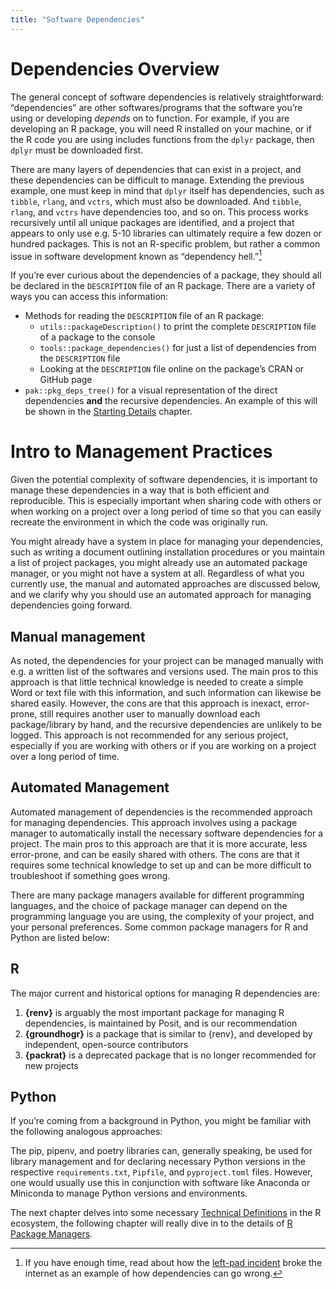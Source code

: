 ```yaml
---
title: "Software Dependencies"
---
```


# Dependencies Overview

The general concept of software dependencies is relatively straightforward: "dependencies" are other softwares/programs that the software you're using or developing *depends* on to function. For example, if you are developing an R package, you will need R installed on your machine, or if the R code you are using includes functions from the `dplyr` package, then `dplyr` must be downloaded first.

There are many layers of dependencies that can exist in a project, and these dependencies can be difficult to manage. Extending the previous example, one must keep in mind that `dplyr` itself has dependencies, such as `tibble`, `rlang`, and `vctrs`, which must also be downloaded. And `tibble`, `rlang`, and `vctrs` have dependencies too, and so on. This process works recursively until all unique packages are identified, and a project that appears to only use e.g. 5-10 libraries can ultimately require a few dozen or hundred packages. This is not an R-specific problem, but rather a common issue in software development known as "dependency hell."[^1]

[^1]: If you have enough time, read about how the [left-pad incident](https://qz.com/646467/how-one-programmer-broke-the-internet-by-deleting-a-tiny-piece-of-code) broke the internet as an example of how dependencies can go wrong.

If you're ever curious about the dependencies of a package, they should all be declared in the `DESCRIPTION` file of an R package. There are a variety of ways you can access this information:

-   Methods for reading the `DESCRIPTION` file of an R package:
    -   `utils::packageDescription()` to print the complete `DESCRIPTION` file of a package to the console
    -   `tools::package_dependencies()` for just a list of dependencies from the `DESCRIPTION` file
    -   Looking at the `DESCRIPTION` file online on the package's CRAN or GitHub page
-   `pak::pkg_deps_tree()` for a visual representation of the direct dependencies **and** the recursive dependencies. An example of this will be shown in the [Starting Details](starting_details.qmd) chapter.

# Intro to Management Practices

Given the potential complexity of software dependencies, it is important to manage these dependencies in a way that is both efficient and reproducible. This is especially important when sharing code with others or when working on a project over a long period of time so that you can easily recreate the environment in which the code was originally run.

You might already have a system in place for managing your dependencies, such as writing a document outlining installation procedures or you maintain a list of project packages, you might already use an automated package manager, or you might not have a system at all. Regardless of what you currently use, the manual and automated approaches are discussed below, and we clarify why you should use an automated approach for managing dependencies going forward.

## Manual management

As noted, the dependencies for your project can be managed manually with e.g. a written list of the softwares and versions used. The main pros to this approach is that little technical knowledge is needed to create a simple Word or text file with this information, and such information can likewise be shared easily. However, the cons are that this approach is inexact, error-prone, still requires another user to manually download each package/library by hand, and the recursive dependencies are unlikely to be logged. This approach is not recommended for any serious project, especially if you are working with others or if you are working on a project over a long period of time.

## Automated Management

Automated management of dependencies is the recommended approach for managing dependencies. This approach involves using a package manager to automatically install the necessary software dependencies for a project. The main pros to this approach are that it is more accurate, less error-prone, and can be easily shared with others. The cons are that it requires some technical knowledge to set up and can be more difficult to troubleshoot if something goes wrong.

There are many package managers available for different programming languages, and the choice of package manager can depend on the programming language you are using, the complexity of your project, and your personal preferences. Some common package managers for R and Python are listed below:

::: panel-tabset
## R

The major current and historical options for managing R dependencies are:

1.  **{renv}** is arguably the most important package for managing R dependencies, is maintained by Posit, and is our recommendation
2.  **{groundhogr}** is a package that is similar to {renv}, and developed by independent, open-source contributors
3.  **{packrat}** is a deprecated package that is no longer recommended for new projects

## Python
If you're coming from a background in Python, you might be familiar with the following analogous approaches:

The pip, pipenv, and poetry libraries can, generally speaking, be used for library management and for declaring necessary Python versions in the respective `requirements.txt`, `Pipfile`, and `pyproject.toml` files. However, one would usually use this in conjunction with software like Anaconda or Miniconda to manage Python versions and environments.
:::

The next chapter delves into some necessary [Technical Definitions](./technical_definitions.html) in the R ecosystem, the following chapter will really dive in to the details of  [R Package Managers](./dependencies_in_r.html).
